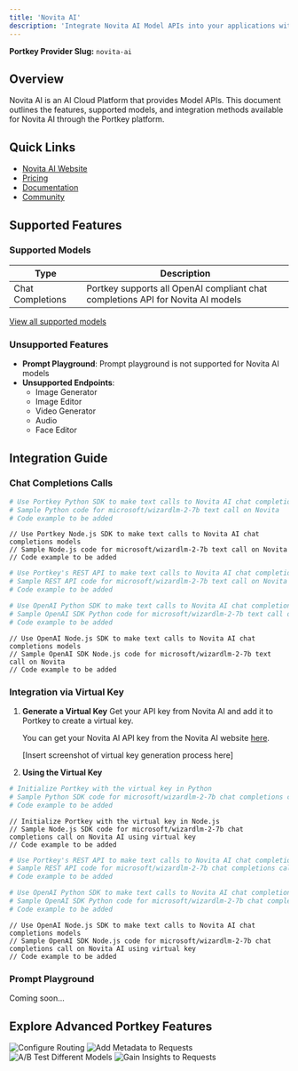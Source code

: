 ```yaml
---
title: 'Novita AI'
description: 'Integrate Novita AI Model APIs into your applications with Portkey'
---
```


**Portkey Provider Slug:** `novita-ai`

## Overview

Novita AI is an AI Cloud Platform that provides Model APIs. This document outlines the features, supported models, and integration methods available for Novita AI through the Portkey platform.

## Quick Links

- [Novita AI Website](https://novita.ai/)
- [Pricing](https://novita.ai/model-api/pricing)
- [Documentation](https://novita.ai/docs/get-started/quickstart.html)
- [Community](https://discord.gg/a3vd9r3uET)

## Supported Features

### Supported Models

| Type | Description |
|------|-------------|
| Chat Completions | Portkey supports all OpenAI compliant chat completions API for Novita AI models |

[View all supported models](https://novita.ai/model-api/product/llm-api)

### Unsupported Features

- **Prompt Playground**: Prompt playground is not supported for Novita AI models
- **Unsupported Endpoints**:
  - Image Generator
  - Image Editor
  - Video Generator
  - Audio
  - Face Editor

## Integration Guide

### Chat Completions Calls

<CodeGroup>

```Python python
# Use Portkey Python SDK to make text calls to Novita AI chat completions models
# Sample Python code for microsoft/wizardlm-2-7b text call on Novita
# Code example to be added
```

```Node node
// Use Portkey Node.js SDK to make text calls to Novita AI chat completions models
// Sample Node.js code for microsoft/wizardlm-2-7b text call on Novita
// Code example to be added
```

```bash cURL
# Use Portkey's REST API to make text calls to Novita AI chat completions models
# Sample REST API code for microsoft/wizardlm-2-7b text call on Novita
# Code example to be added
```

```Python OpenAI Python SDK
# Use OpenAI Python SDK to make text calls to Novita AI chat completions models
# Sample OpenAI SDK Python code for microsoft/wizardlm-2-7b text call on Novita
# Code example to be added
```

```Node OpenAI Node SDK
// Use OpenAI Node.js SDK to make text calls to Novita AI chat completions models
// Sample OpenAI SDK Node.js code for microsoft/wizardlm-2-7b text call on Novita
// Code example to be added
```

</CodeGroup>

### Integration via Virtual Key

1. **Generate a Virtual Key**
   Get your API key from Novita AI and add it to Portkey to create a virtual key.

   You can get your Novita AI API key from the Novita AI website [here](https://novita.ai/docs/get-started/quickstart.html#_2-manage-api-key).

   [Insert screenshot of virtual key generation process here]

2. **Using the Virtual Key**

<CodeGroup>

```Python python
# Initialize Portkey with the virtual key in Python
# Sample Python SDK code for microsoft/wizardlm-2-7b chat completions call on Novita AI using virtual key
# Code example to be added
```

```Node node
// Initialize Portkey with the virtual key in Node.js
// Sample Node.js SDK code for microsoft/wizardlm-2-7b chat completions call on Novita AI using virtual key
// Code example to be added
```

```bash cURL
# Use Portkey's REST API to make text calls to Novita AI chat completions models
# Sample REST API code for microsoft/wizardlm-2-7b chat completions call on Novita AI using virtual key
# Code example to be added
```

```Python OpenAI Python SDK
# Use OpenAI Python SDK to make text calls to Novita AI chat completions models
# Sample OpenAI SDK Python code for microsoft/wizardlm-2-7b chat completions call on Novita AI using virtual key
# Code example to be added
```

```Node OpenAI Node SDK
// Use OpenAI Node.js SDK to make text calls to Novita AI chat completions models
// Sample OpenAI SDK Node.js code for microsoft/wizardlm-2-7b chat completions call on Novita AI using virtual key
// Code example to be added
```

</CodeGroup>

### Prompt Playground

Coming soon...

## Explore Advanced Portkey Features

<CardGroup cols={2}>
  <Card title="Configure Routing" href="/docs/product/ai-gateway/routing">
    <img src="/api/placeholder/400/320" alt="Configure Routing" />
  </Card>
  <Card title="Add Metadata to Requests" href="/docs/product/observability/metadata">
    <img src="/api/placeholder/400/320" alt="Add Metadata to Requests" />
  </Card>
  <Card title="A/B Test Different Models" href="/docs/product/ai-gateway/load-balance">
    <img src="/api/placeholder/400/320" alt="A/B Test Different Models" />
  </Card>
  <Card title="Gain Insights to Requests" href="/docs/product/observability/traces">
    <img src="/api/placeholder/400/320" alt="Gain Insights to Requests" />
  </Card>
</CardGroup>